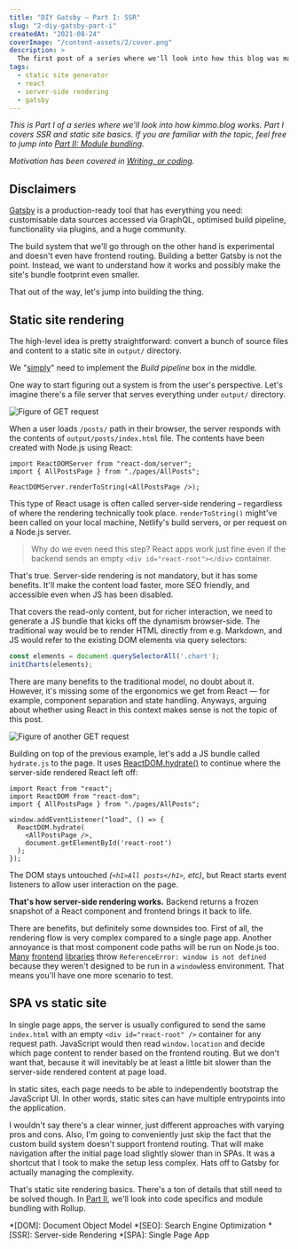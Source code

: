 ```yaml
---
title: "DIY Gatsby – Part I: SSR"
slug: "2-diy-gatsby-part-i"
createdAt: "2021-08-24"
coverImage: "/content-assets/2/cover.png"
description: >
  The first post of a series where we'll look into how this blog was made. Part I covers how static site rendering works in general.
tags:
  - static site generator
  - react
  - server-side rendering
  - gatsby
---
```


*This is Part&nbsp;I of a series where we'll look into how kimmo.blog works. Part&nbsp;I covers SSR and static site basics. If you are familiar with the topic, feel free to jump into [Part II: Module bundling](../3-diy-gatsby-part-ii/).*

*Motivation has been covered in [Writing, or coding](../1-writing-or-coding/).*


## Disclaimers

[Gatsby](https://www.gatsbyjs.com/) is a production-ready tool that has everything you need: customisable data sources accessed via GraphQL, optimised build pipeline, functionality via plugins, and a huge community.

The build system that we'll go through on the other hand is experimental and doesn't even have frontend routing. Building a better Gatsby is not the point. Instead, we want to understand how it works and possibly make the site's bundle footprint even smaller.

That out of the way, let's jump into building the thing.

## Static site rendering

The high-level idea is pretty straightforward: convert a bunch of source files and content to a static site in `output/` directory.

<Presentic alt="Build pipeline overview presentation" duration={1200} src="/content-assets/2/build-pipeline-overview.svg" />

We "[simply](https://www.knowledgeowl.com/home/dont-say-simply-jim-fisher)" need to implement the _Build pipeline_ box in the middle.

One way to start figuring out a system is from the user's perspective. Let's imagine there's a file server that serves everything under `output/` directory.

<Image maxWidth={550} alt="Figure of GET request" src="/content-assets/2/get-request.svg" />

When a user loads `/posts/` path in their browser, the server responds with the contents of `output/posts/index.html` file. The contents have been created with Node.js using React:

```tsx
import ReactDOMServer from "react-dom/server";
import { AllPostsPage } from "./pages/AllPosts";

ReactDOMServer.renderToString(<AllPostsPage />);
```

This type of React usage is often called server-side rendering – regardless of where the rendering technically took place. `renderToString()` might've been called on your local machine, Netlify's build servers, or per request on a Node.js server.

> Why do we even need this step? React apps work just fine even if the backend sends an empty `<div id="react-root"></div>` container.

That's true. Server-side rendering is not mandatory, but it has some benefits. It'll make the content load faster, more SEO friendly, and accessible even when JS has been disabled.

That covers the read-only content, but for richer interaction, we need to generate a JS bundle that kicks off the dynamism browser-side. The traditional way would be to render HTML directly from e.g. Markdown, and JS would refer to the existing DOM elements via query selectors:

```javascript
const elements = document.querySelectorAll('.chart');
initCharts(elements);
```

There are many benefits to the traditional model, no doubt about it. However, it's missing some of the ergonomics we get from React — for example, component separation and state handling. Anyways, arguing about whether using React in this context makes sense is not the topic of this post.

<Image maxWidth={550} alt="Figure of another GET request" src="/content-assets/2/get-request-hydrate.svg" />

Building on top of the previous example, let's add a JS bundle called `hydrate.js` to the page. It uses [ReactDOM.hydrate()](https://reactjs.org/docs/react-dom.html#hydrate) to continue where the server-side rendered React left off:

```tsx
import React from "react";
import ReactDOM from "react-dom";
import { AllPostsPage } from "./pages/AllPosts";

window.addEventListener("load", () => {
  ReactDOM.hydrate(
    <AllPostsPage />,
    document.getElementById('react-root')
  );
});
```

The DOM stays untouched *(`<h1>All posts</h1>`, etc)*, but React starts event listeners to allow user interaction on the page.

**That's how server-side rendering works.** Backend returns a frozen snapshot of a React component and frontend brings it back to life.

There are benefits, but definitely some downsides too. First of all, the rendering flow is very complex compared to a single page app. Another annoyance is that most component code paths will be run on Node.js too. [Many](https://github.com/Splidejs/splide/issues/278) [frontend](https://github.com/JedWatson/react-select/issues/608) [libraries](https://github.com/codex-team/editor.js/issues/1036) throw `ReferenceError: window is not defined` because they weren't designed to be run in a `window`less environment. That means you'll have one more scenario to test.

## SPA vs static site

In single page apps, the server is usually configured to send the same `index.html` with an empty `<div id="react-root" />` container for any request path. JavaScript would then read `window.location` and decide which page content to render based on the frontend routing. But we don't want that, because it will inevitably be at least a little bit slower than the server-side rendered content at page load.

In static sites, each page needs to be able to independently bootstrap the JavaScript UI. In other words, static sites can have multiple entrypoints into the application.

I wouldn't say there's a clear winner, just different approaches with varying pros and cons. Also, I'm going to conveniently just skip the fact that the custom build system doesn't support frontend routing. That will make navigation after the initial page load slightly slower than in SPAs. It was a shortcut that I took to make the setup less complex. Hats off to Gatsby for actually managing the complexity.

That's static site rendering basics. There's a ton of details that still need to be solved though. In [Part&nbsp;II](../3-diy-gatsby-part-ii/), we'll look into code specifics and module bundling with Rollup.

*[DOM]: Document Object Model
*[SEO]: Search Engine Optimization
*[SSR]: Server-side Rendering
*[SPA]: Single Page App
